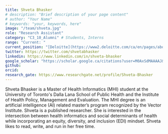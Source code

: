 ```yaml
---
title: Shveta Bhasker
# description: "Brief description of your page content"
# author: "Your Name"
# keywords: "your, keywords, here"
image: "/team/shveta.jpg" 
role: "Research Assistant"
category: "C3_10_Alumni" # Students, Interns
range: "Current: "
current_position: "[Deloitte](https://www2.deloitte.com/ca/en/pages/about-deloitte/articles/home.html)"
twitter: https://twitter.com/shvetabhasker
linkedin: https://www.linkedin.com/in/shveta-bhasker
google_scholar: "https://scholar.google.ca/citations?user=M0AxSdMAAAAJ&hl=en&oi=ao"
github:
orcid:
research_gate: https://www.researchgate.net/profile/Shveta-Bhasker
---
```


Shveta Bhasker is a Master of Health Informatics (MHI) student at the University of Toronto's Dalla Lana School of Public Health and the Institute of Health Policy, Management and Evaluation. The MHI degree is an artificial intelligence (AI) related master’s program recognized by the Vector Institute. Shveta is a published researcher. She is interested in the intersection between health informatics and social determinants of health while incorporating an equity, diversity, and inclusion (EDI) mindset. Shveta likes to read, write, and run in her free time.
